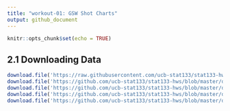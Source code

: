 ```yaml
---
title: "workout-01: GSW Shot Charts"
output: github_document
---
```


```r
knitr::opts_chunk$set(echo = TRUE)
```

## 2.1 Downloading Data
```r
download.file('https://raw.githubusercontent.com/ucb-stat133/stat133-hws/master/data/andre-iguodala.csv', '../data/andre-iguodala.csv')
download.file('https://github.com/ucb-stat133/stat133-hws/blob/master/data/draymond-green.csv', '../data/draymond-green.csv')
download.file('https://github.com/ucb-stat133/stat133-hws/blob/master/data/kevin-durant.csv', '../data/kevin-durant.csv')
download.file('https://github.com/ucb-stat133/stat133-hws/blob/master/data/klay-thompson.csv', '../data/klay-thompson.csv')
download.file('https://github.com/ucb-stat133/stat133-hws/blob/master/data/stephen-curry.csv', '../data/stephen-curry.csv')
```

